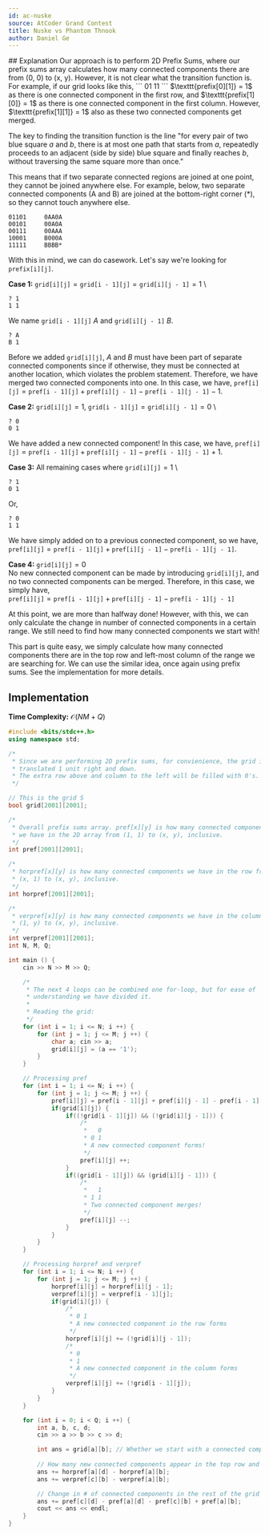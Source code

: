 ```yaml
---
id: ac-nuske
source: AtCoder Grand Contest
title: Nuske vs Phantom Thnook
author: Daniel Ge
---
```


<Spoiler title="Solution">
## Explanation
Our approach is to perform 2D Prefix Sums, where our prefix sums array calculates how many
connected components there are from (0, 0) to (x, y). However, it is not clear what the
transition function is. For example, if our grid looks like this,
```
01
11  
```
$\texttt{prefix[0][1]} = 1$ as there is one connected component in the first row, and
$\texttt{prefix[1][0]} = 1$ as there is one connected component in the first column. However,
$\texttt{prefix[1][1]} = 1$ also as these two connected components get merged.

The key to finding the transition function is the line "for every pair of two blue square $a$ and $b$,
there is at most one path that starts from $a$, repeatedly proceeds to an adjacent (side by side)
blue square and finally reaches $b$, without traversing the same square more than once."

This means that if two separate connected regions are joined at one point, they cannot be joined
anywhere else. For example, below, two separate connected components (A and B)
are joined at the bottom-right corner (*), so they cannot touch anywhere else.
```
01101     0AA0A
00101     00A0A
00111     00AAA
10001     B000A
11111     BBBB*
```
With this in mind, we can do casework. Let's say we're looking for $\texttt{prefix[i][j]}$.

**Case 1:** $\texttt{grid[i][j]} = \texttt{grid[i - 1][j]} = \texttt{grid[i][j - 1]} = 1$ \
```
? 1
1 1
```
We name $\texttt{grid[i - 1][j]}$ $A$ and $\texttt{grid[i][j - 1]}$ $B$.
```
? A
B 1
```
Before we added $\texttt{grid[i][j]}$, $A$ and $B$ must have been part of separate connected
components since if otherwise, they must be connected at another location, which violates the problem
statement. Therefore, we have merged two connected components into one. In this case, we have,
$\texttt{pref[i][j]} = \texttt{pref[i - 1][j]} + \texttt{pref[i][j - 1]} - \texttt{pref[i - 1][j - 1]} - 1$.

**Case 2:** $\texttt{grid[i][j]} = 1$, $\texttt{grid[i - 1][j]} = \texttt{grid[i][j - 1]} = 0$ \
```
? 0
0 1
```
We have added a new connected component! In this case, we have,
$\texttt{pref[i][j]} = \texttt{pref[i - 1][j]} + \texttt{pref[i][j - 1]} - \texttt{pref[i - 1][j - 1]} + 1$.

**Case 3:** All remaining cases where $\texttt{grid[i][j]} = 1$ \
```
? 1
0 1
```
Or, 
```
? 0
1 1
```
We have simply added on to a previous connected component, so we have,
$\texttt{pref[i][j]} = \texttt{pref[i - 1][j]} + \texttt{pref[i][j - 1]} - \texttt{pref[i - 1][j - 1]}$.

**Case 4:** $\texttt{grid[i][j]} = 0$ \
No new connected component can be made by introducing $\texttt{grid[i][j]}$, and no two connected
components can be merged. Therefore, in this case, we simply have, \
$\texttt{pref[i][j]} = \texttt{pref[i - 1][j]} + \texttt{pref[i][j - 1]} - \texttt{pref[i - 1][j - 1]}$

At this point, we are more than halfway done! However, with this, we can only calculate the change in number of
connected components in a certain range. We still need to find how many connected components we start with!

This part is quite easy, we simply calculate how many connected components there are in the top row and
left-most column of the range we are searching for. We can use the similar idea, once again using prefix sums.
See the implementation for more details.

## Implementation

**Time Complexity:** $\mathcal{O}(NM + Q)$

<LanguageSection>
<CPPSection>

```cpp
#include <bits/stdc++.h> 
using namespace std;

/* 
 * Since we are performing 2D prefix sums, for convienience, the grid is
 * translated 1 unit right and down.
 * The extra row above and column to the left will be filled with 0's. 
 */

// This is the grid S
bool grid[2001][2001]; 

/*
 * Overall prefix sums array. pref[x][y] is how many connected components 
 * we have in the 2D array from (1, 1) to (x, y), inclusive.
 */
int pref[2001][2001]; 

/*
 * horpref[x][y] is how many connected components we have in the row from
 * (x, 1) to (x, y), inclusive.
 */
int horpref[2001][2001]; 

/*
 * verpref[x][y] is how many connected components we have in the column from
 * (1, y) to (x, y), inclusive.
 */
int verpref[2001][2001];
int N, M, Q;

int main () {
    cin >> N >> M >> Q;

    /*
     * The next 4 loops can be combined one for-loop, but for ease of
     * understanding we have divided it.
     * 
     * Reading the grid:
     */
    for (int i = 1; i <= N; i ++) {
        for (int j = 1; j <= M; j ++) {
            char a; cin >> a;
            grid[i][j] = (a == '1');
        }
    }

    // Processing pref
    for (int i = 1; i <= N; i ++) {
        for (int j = 1; j <= M; j ++) {
            pref[i][j] = pref[i - 1][j] + pref[i][j - 1] - pref[i - 1][j - 1];
            if(grid[i][j]) {
                if((!grid[i - 1][j]) && (!grid[i][j - 1])) {
                    /*
                     *   0
                     * 0 1
                     * A new connected component forms!
                     */
                    pref[i][j] ++;
                }
                if((grid[i - 1][j]) && (grid[i][j - 1])) {
                    /*
                     *   1
                     * 1 1
                     * Two connected component merges!
                     */
                    pref[i][j] --;
                }
            }
        }
    }

    // Processing horpref and verpref
    for (int i = 1; i <= N; i ++) {
        for (int j = 1; j <= M; j ++) {
            horpref[i][j] = horpref[i][j - 1];
            verpref[i][j] = verpref[i - 1][j];
            if(grid[i][j]) {
                /*
                 * 0 1
                 * A new connected component in the row forms
                 */
                horpref[i][j] += (!grid[i][j - 1]);
                /*
                 * 0
                 * 1
                 * A new connected component in the column forms
                 */
                verpref[i][j] += (!grid[i - 1][j]);
            }
        }
    }

    for (int i = 0; i < Q; i ++) {
        int a, b, c, d;
        cin >> a >> b >> c >> d;

        int ans = grid[a][b]; // Whether we start with a connected component
        
        // How many new connected components appear in the top row and leftmost column
        ans += horpref[a][d] - horpref[a][b]; 
        ans += verpref[c][b] - verpref[a][b];

        // Change in # of connected components in the rest of the grid
        ans += pref[c][d] - pref[a][d] - pref[c][b] + pref[a][b];
        cout << ans << endl;
    }
}
```

</CPPSection>
</LanguageSection>
</Spoiler>